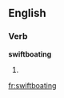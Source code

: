 ==English==

===Verb===
'''swiftboating'''

# {{present participle of|swiftboat}}

[[fr:swiftboating]]